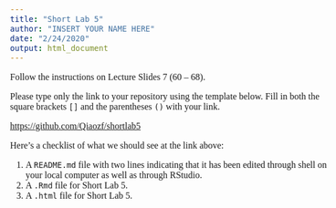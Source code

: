 ```yaml
---
title: "Short Lab 5"
author: "INSERT YOUR NAME HERE"
date: "2/24/2020"
output: html_document
---
```

<!--- Begin styling code. --->
<style type="text/css">
/* Whole document: */
body{
  font-family: "Palatino Linotype", "Book Antiqua", Palatino, serif;
  font-size: 12pt;
}
h1.title {
  font-size: 38px;
  text-align: center;
}
h4.author {
  font-size: 18px;
  text-align: center;
}
h4.date {
  font-size: 18px;
  text-align: center;
}
</style>
<!--- End styling code. --->



Follow the instructions on Lecture Slides 7 (60 -- 68).

Please type only the link to your repository using the template below. Fill in both the square brackets `[]` and the parentheses `()` with your link.


[https://github.com/Qiaozf/shortlab5](https://github.com/Qiaozf/shortlab5)

Here's a checklist of what we should see at the link above:

1. A `README.md` file with two lines indicating that it has been edited through shell on your local computer as well as through RStudio.
2. A `.Rmd` file for Short Lab 5.
3. A `.html` file for Short Lab 5.
